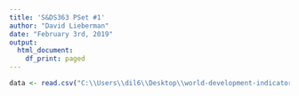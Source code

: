 ```yaml
---
title: 'S&DS363 PSet #1'
author: "David Lieberman"
date: "February 3rd, 2019"
output:
  html_document:
    df_print: paged
---
```


```r
data <- read.csv("C:\\Users\\dil6\\Desktop\\world-development-indicators\\Indicators.csv")
```
